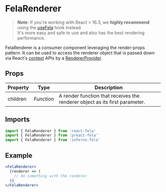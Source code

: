 # FelaRenderer

> **Note**: If you're working with React > 16.3, we **highly recommend** using the [useFela](api/react-fela/useFela) hook instead.<br />It's more easy and safe to use and also has the best rendering performance.

FelaRenderer is a consumer component leveraging the render-props pattern. It can be used to access the renderer object that is passed down via React's [context](https://reactjs.org/docs/context.html) APIs by a [RendererProvider](api/react-fela/RendererProvider).

## Props

| Property | Type       | Description                                                                 |
| -------- | ---------- | --------------------------------------------------------------------------- |
| children | _Function_ | A render function that receives the renderer object as its first parameter. |

## Imports

```javascript nocopy
import { FelaRenderer } from 'react-fela'
import { FelaRenderer } from 'preact-fela'
import { FelaRenderer } from 'inferno-fela'
```

## Example

```jsx
<FelaRenderer>
  {renderer => (
    // do something with the renderer
  )}
</FelaRenderer>
```
